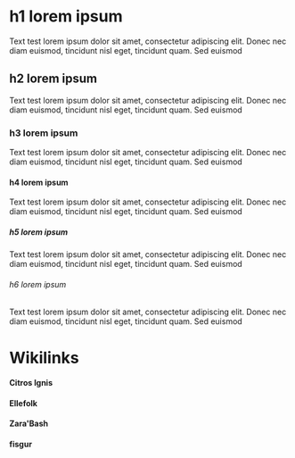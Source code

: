{{title:Styling test}}
{{author:Vitus Krogh Holm}}
{{cover:svarkstad cover.jpg}}
{{pagebreak}}
= h1 lorem ipsum=
Text test lorem ipsum dolor sit amet, consectetur adipiscing elit. Donec
nec diam euismod, tincidunt nisl eget, tincidunt quam. Sed euismod
== h2 lorem ipsum==
Text test lorem ipsum dolor sit amet, consectetur adipiscing elit. Donec
nec diam euismod, tincidunt nisl eget, tincidunt quam. Sed euismod
=== h3 lorem ipsum===
Text test lorem ipsum dolor sit amet, consectetur adipiscing elit. Donec
nec diam euismod, tincidunt nisl eget, tincidunt quam. Sed euismod
==== h4 lorem ipsum====
Text test lorem ipsum dolor sit amet, consectetur adipiscing elit. Donec
nec diam euismod, tincidunt nisl eget, tincidunt quam. Sed euismod
===== h5 lorem ipsum=====
Text test lorem ipsum dolor sit amet, consectetur adipiscing elit. Donec
nec diam euismod, tincidunt nisl eget, tincidunt quam. Sed euismod
====== h6 lorem ipsum======
Text test lorem ipsum dolor sit amet, consectetur adipiscing elit. Donec
nec diam euismod, tincidunt nisl eget, tincidunt quam. Sed euismod

{{pagebreak}}
=Wikilinks=
==== Citros Ignis ====
{{wiki Citros ignis}}
==== Ellefolk ====
{{wiki ellefolk}}
==== Zara'Bash ====
{{wiki Zara'Bash}}
==== fisgur ====
{{wiki fisgur}}
